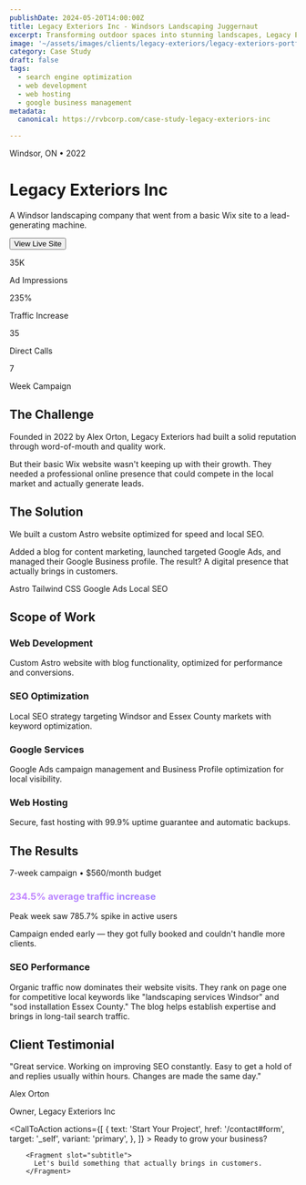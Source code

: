 ```yaml
---
publishDate: 2024-05-20T14:00:00Z
title: Legacy Exteriors Inc - Windsors Landscaping Juggernaut
excerpt: Transforming outdoor spaces into stunning landscapes, Legacy Exteriors Inc brings beauty and functionality to Windsor residents.
image: '~/assets/images/clients/legacy-exteriors/legacy-exteriors-portfolio-main.webp'
category: Case Study
draft: false
tags:
  - search engine optimization
  - web development
  - web hosting
  - google business management
metadata:
  canonical: https://rvbcorp.com/case-study-legacy-exteriors-inc

---
```



<div class="max-w-5xl mx-auto">

<div class="grid md:grid-cols-2 gap-16 items-center mb-20">
  <div>
    <p class="text-muted text-sm uppercase tracking-wider mb-4">Windsor, ON • 2022</p>
    <h1 class="text-5xl md:text-6xl font-bold mb-6 leading-tight">Legacy Exteriors Inc</h1>
    <p class="text-xl text-muted mb-8 leading-relaxed">A Windsor landscaping company that went from a basic Wix site to a lead-generating machine.</p>
    <Button varient="primary" href="https://legacyexteriorsinc.com" target="_blank">
      View Live Site
    </Button>
  </div>
  <div>
    <div class="backdrop-blur border border-[rgb(198,134,255)]/30 rounded-2xl p-8">
      <div class="grid grid-cols-2 gap-6">
        <div>
          <p class="text-3xl font-bold text-primary mb-1">35K</p>
          <p class="text-sm text-muted">Ad Impressions</p>
        </div>
        <div>
          <p class="text-3xl font-bold text-primary mb-1">235%</p>
          <p class="text-sm text-muted">Traffic Increase</p>
        </div>
        <div>
          <p class="text-3xl font-bold text-primary mb-1">35</p>
          <p class="text-sm text-muted">Direct Calls</p>
        </div>
        <div>
          <p class="text-3xl font-bold text-primary mb-1">7</p>
          <p class="text-sm text-muted">Week Campaign</p>
        </div>
      </div>
    </div>
  </div>
</div>

<div class="w-full h-px bg-gradient-to-r from-transparent via-primary to-transparent opacity-50 my-20"></div>

<div class="mb-20">
  <h2 class="text-lg uppercase tracking-wider text-muted mb-4 font-semibold">The Challenge</h2>
  <p class="text-2xl leading-relaxed mb-6">
    Founded in 2022 by Alex Orton, Legacy Exteriors had built a solid reputation through word-of-mouth and quality work.
  </p>
  <p class="text-lg text-muted leading-relaxed">
    But their basic Wix website wasn't keeping up with their growth. They needed a professional online presence that could compete in the local market and actually generate leads.
  </p>
</div>

<div class="mb-20">
  <h2 class="text-lg uppercase tracking-wider text-muted mb-4 font-semibold">The Solution</h2>
  <p class="text-2xl leading-relaxed mb-6">
    We built a custom Astro website optimized for speed and local SEO.
  </p>
  <p class="text-lg text-muted leading-relaxed mb-8">
    Added a blog for content marketing, launched targeted Google Ads, and managed their Google Business profile. The result? A digital presence that actually brings in customers.
  </p>

  <div class="flex gap-3 flex-wrap">
    <span class="px-4 py-2 bg-white/5 backdrop-blur border border-white/10 rounded-lg text-sm">Astro</span>
    <span class="px-4 py-2 bg-white/5 backdrop-blur border border-white/10 rounded-lg text-sm">Tailwind CSS</span>
    <span class="px-4 py-2 bg-white/5 backdrop-blur border border-white/10 rounded-lg text-sm">Google Ads</span>
    <span class="px-4 py-2 bg-white/5 backdrop-blur border border-white/10 rounded-lg text-sm">Local SEO</span>
  </div>
</div>

<div class="w-full h-px bg-gradient-to-r from-transparent via-primary to-transparent opacity-50 my-20"></div>

<div class="mb-20">
  <h2 class="text-lg uppercase tracking-wider text-muted mb-8 font-semibold">Scope of Work</h2>
  <div class="grid md:grid-cols-2 gap-6">
    <div class="border-l-2 border-[rgb(198,134,255)] pl-6">
      <h3 class="text-xl font-semibold mb-2">Web Development</h3>
      <p class="text-muted">Custom Astro website with blog functionality, optimized for performance and conversions.</p>
    </div>
    <div class="border-l-2 border-[rgb(198,134,255)] pl-6">
      <h3 class="text-xl font-semibold mb-2">SEO Optimization</h3>
      <p class="text-muted">Local SEO strategy targeting Windsor and Essex County markets with keyword optimization.</p>
    </div>
    <div class="border-l-2 border-[rgb(198,134,255)] pl-6">
      <h3 class="text-xl font-semibold mb-2">Google Services</h3>
      <p class="text-muted">Google Ads campaign management and Business Profile optimization for local visibility.</p>
    </div>
    <div class="border-l-2 border-[rgb(198,134,255)] pl-6">
      <h3 class="text-xl font-semibold mb-2">Web Hosting</h3>
      <p class="text-muted">Secure, fast hosting with 99.9% uptime guarantee and automatic backups.</p>
    </div>
  </div>
</div>

<div class="w-full h-px bg-gradient-to-r from-transparent via-primary to-transparent opacity-50 my-20"></div>

<div class="mb-20">
  <h2 class="text-lg uppercase tracking-wider text-muted mb-8 font-semibold">The Results</h2>

  <div class="bg-black/40 backdrop-blur border border-[rgb(198,134,255)]/30 rounded-2xl p-10 mb-12">
    <p class="text-sm text-muted mb-2">7-week campaign • $560/month budget</p>
    <h3 class="text-4xl md:text-5xl font-bold mb-4" style="background: linear-gradient(to right, rgb(198, 134, 255), rgb(119, 118, 255)); -webkit-background-clip: text; background-clip: text; -webkit-text-fill-color: transparent;">234.5% average traffic increase</h3>
    <p class="text-xl text-muted mb-6">Peak week saw 785.7% spike in active users</p>
    <p class="text-muted">Campaign ended early — they got fully booked and couldn't handle more clients.</p>
  </div>

  <div class="border-l-2 border-[rgb(198,134,255)] pl-6">
    <h3 class="text-xl font-semibold mb-3">SEO Performance</h3>
    <p class="text-muted leading-relaxed">
      Organic traffic now dominates their website visits. They rank on page one for competitive local keywords like "landscaping services Windsor" and "sod installation Essex County." The blog helps establish expertise and brings in long-tail search traffic.
    </p>
  </div>
</div>

<div class="w-full h-px bg-gradient-to-r from-transparent via-primary to-transparent opacity-50 my-20"></div>

<div class="mb-20">
  <h2 class="text-lg uppercase tracking-wider text-muted mb-8 font-semibold">Client Testimonial</h2>
  <div class="bg-black/40 backdrop-blur border border-[rgb(198,134,255)]/30 rounded-2xl p-10">
    <p class="text-2xl leading-relaxed mb-8 italic">
      "Great service. Working on improving SEO constantly. Easy to get a hold of and replies usually within hours. Changes are made the same day."
    </p>
    <div>
      <p class="font-bold text-lg">Alex Orton</p>
      <p class="text-muted">Owner, Legacy Exteriors Inc</p>
    </div>
  </div>
</div>

</div>

<CallToAction
    actions={[
        {
            text: 'Start Your Project',
            href: '/contact#form',
            target: '_self',
            variant: 'primary',
        },
        ]}
    >
        <Fragment slot="title">
          Ready to grow your business?
        </Fragment>

        <Fragment slot="subtitle">
          Let's build something that actually brings in customers.
        </Fragment>

  </CallToAction>
